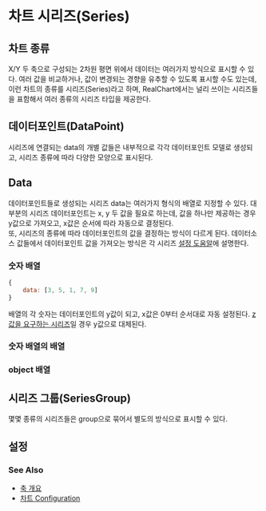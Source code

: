 # 차트 시리즈(Series)

## 차트 종류

X/Y 두 축으로 구성되는 2차원 평면 위에서 데이터는 여러가지 방식으로 표시할 수 있다.
여러 값을 비교하거나, 값이 변경되는 경향을 유추할 수 있도록 표시할 수도 있는데,
이런 차트의 종류를 시리즈(Series)라고 하며, RealChart에서는 널리 쓰이는 시리즈들을 표함해서
여러 종류의 시리즈 타입을 제공한다.

## 데이터포인트(DataPoint)

시리즈에 연결되는 data의 개별 값들은 내부적으로 각각 데이터포인트 모델로 생성되고,
시리즈 종류에 따라 다양한 모양으로 표시된다.

## Data

데이터포인트들로 생성되는 시리즈 data는 여러가지 형식의 배열로 지정할 수 있다.
대부분의 시리즈 데이터포인트는 x, y 두 값을 필요로 하는데, 값을 하나만 제공하는 경우 y값으로 가져오고,
x값은 순서에 따라 자동으로 결정된다.<br/>
또, 시리즈의 종류에 따라 데이터포인트의 값을 결정하는 방식이 다르게 된다.
데이터소스 값들에서 데이터포인트 값을 가져오는 방식은 각 시리즈 [설정 도움알](/config/config/series/bar)에 설명한다. 

### 숫자 배열

```js
{
    data: [3, 5, 1, 7, 9]
}
```

배열의 각 숫자는 데이터포인트의 y값이 되고, x값은 0부터 순서대로 자동 설정된다.
[z값을 요구하는 시리즈](/config/config/series/bubble)일 경우 y값으로 대체된다.

### 숫자 배열의 배열

### object 배열


## 시리즈 그룹(SeriesGroup)

몇몇 종류의 시리즈들은 group으로 묶어서 별도의 방식으로 표시할 수 있다.

## 설정

### See Also

- [축 개요](/guide/axes)
- [차트 Configuration](/config)
